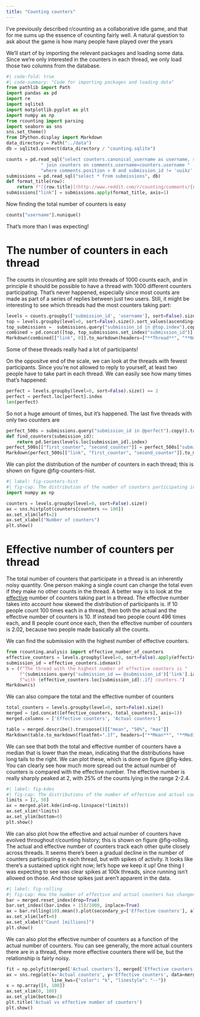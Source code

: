 ```yaml
---
title: "Counting counters"
---
```


I've previously described r/counting as a collaborative idle game, and that for
me sums up the essence of counting fairly well. A natural question to ask about
the game is how many people have played over the years

We'll start of by importing the relevant packages and loading some data. Since
we're only interested in the counters in each thread, we only load those two
columns from the database.

```python
#| code-fold: true
#| code-summary: "Code for importing packages and loading data"
from pathlib import Path
import pandas as pd
import re
import sqlite3
import matplotlib.pyplot as plt
import numpy as np
from rcounting import parsing
import seaborn as sns
sns.set_theme()
from IPython.display import Markdown
data_directory = Path("../data")
db = sqlite3.connect(data_directory / "counting.sqlite")

counts = pd.read_sql("select counters.canonical_username as username, submission_id from comments "
             " join counters on comments.username=counters.username "
             "where comments.position > 0 and submission_id != 'uuikz' order by timestamp", db)
submissions = pd.read_sql("select * from submissions", db)
def format_title(row):
    return f"[{row.title}](http://www.reddit.com/r/counting/comments/{row.submission_id})"
submissions["link"] = submissions.apply(format_title, axis=1)

```

Now finding the total number of counters is easy

```python
counts["username"].nunique()
```

That's more than I was expecting!

# The number of counters in each thread


The counts in r/counting are split into threads of 1000 counts each, and in
principle it should be possible to have a thread with 1000 different counters
participating. That's never happened, especially since most counts are made as
part of a series of replies between just two users. Still, it might be
interesting to see which threads had the most counters taking part:

```python
levels = counts.groupby(['submission_id', 'username'], sort=False).size()
top = levels.groupby(level=0, sort=False).size().sort_values(ascending=False).head()
top_submissions =  submissions.query("submission_id in @top.index").copy()
combined = pd.concat([top, top_submissions.set_index("submission_id")], axis=1)
Markdown(combined[["link", 0]].to_markdown(headers=["**Thread**", "**Number of counters**"], index=False))
```

Some of these threads really had a lot of participants!

On the oppositve end of the scale, we can look at the threads with fewest
participants. Since you're not allowed to reply to yourself, at least two people
have to take part in each thread. We can easily see how many times that's
happened:

```python
perfect = levels.groupby(level=0, sort=False).size() == 2
perfect = perfect.loc[perfect].index
len(perfect)
```

So not a huge amount of times, but it's happened. The last five threads with
only two counters are

```python
perfect_500s = submissions.query("submission_id in @perfect").copy().tail().iloc[::-1]
def find_counters(submission_id):
    return pd.Series(levels.loc[submission_id].index)
perfect_500s[["first_counter", "second_counter"]] = perfect_500s["submission_id"].apply(find_counters)
Markdown(perfect_500s[["link", "first_counter", "second_counter"]].to_markdown(headers=["**Thread**", "**First Counter**", "**Second Counter**"], index=False))
```

We can plot the distribution of the number of counters in each thread;
this is shown on figure @fig-counters-hist.

```python
#| label: fig-counters-hist
#| fig-cap: The distribution of the number of counters participating in a thread
import numpy as np

counters = levels.groupby(level=0, sort=False).size()
ax = sns.histplot(counters[counters <= 100])
ax.set_xlim(left=2)
ax.set_xlabel("Number of counters")
plt.show()
```

# Effective number of counters per thread

The total number of counters that participate in a thread is an inherently noisy
quantity. One person making a single count can change the total even if they
make no other counts in the thread. A better way is to look at the
[effective](https://en.wikipedia.org/wiki/Effective_number_of_parties) number of
counters taking part in a thread. The effective number takes into account how
skewed the distribution of participants is. If 10 people count 100 times each in
a thread, then both the actual and the effective number of counters is 10. If
instead two people count 496 times each, and 8 people count once each, then the
effective number of counters is 2.02, because two people made basically all the
counts.

We can find the submission with the highest number of effective counters.

```python
from rcounting.analysis import effective_number_of_counters
effective_counters = levels.groupby(level=0, sort=False).apply(effective_number_of_counters)
submission_id = effective_counters.idxmax()
s = (f"The thread with the highest number of effective counters is "
     f"{submissions.query('submission_id == @submission_id')['link'].iat[0]}, "
     f"with {effective_counters.loc[submission_id]:.1f} counters.")
Markdown(s)

```

We can also compare the total and the effective number of counters

```python
total_counters = levels.groupby(level=0, sort=False).size()
merged = (pd.concat([effective_counters, total_counters], axis=1))
merged.columns = ['Effective counters', 'Actual counters']
```

```python
table = merged.describe().transpose()[["mean", "50%", "max"]]
Markdown(table.to_markdown(floatfmt=".1f", headers=["**Mean**", "**Median**", "**Maximum**"]))

```

We can see that both the total and effective number of counters have a median
that is lower than the mean, indicating that the distributions have long tails
to the right. We can plot these, which is done on figure @fig-kdes. You can
clearly see how much more spread out the actual number of counters is compared
with the effective number. The effective number is really sharply peaked at 2,
with 25% of the counts lying in the range 2-2.4.

```python
#| label: fig-kdes
#| fig-cap: The distributions of the number of effective and actual counters in each thread
limits = [2, 50]
ax = merged.plot.kde(ind=np.linspace(*limits))
ax.set_xlim(*limits)
ax.set_ylim(bottom=0)
plt.show()
```

We can also plot how the effective and actual number of counters have evolved
throughout r/counting history; this is shown on figure @fig-rolling. The actual
and effective number of counters track each other quite closely across threads.
It seems there's been a gradual decline in the number of counters participating
in each thread, but with spikes of activity. It looks like there's a sustained
uptick right now; let's hope we keep it up! One thing I was expecting to see was
clear spikes at 100k threads, since running isn't allowed on those. And those
spikes just aren't apparent in the data.

```python
#| label: fig-rolling
#| fig-cap: How the number of effective and actual counters has changed through r/counting history, a 10-thread rolling average
bar = merged.reset_index(drop=True)
bar.set_index((bar.index + 15)/1000, inplace=True)
ax = bar.rolling(10).mean().plot(secondary_y=['Effective counters'], alpha=0.7)
ax.set_xlim(left=0)
ax.set_xlabel("Count [millions]")
plt.show()
```

We can also plot the effective number of counters as a function of the actual
number of counters. You can see generally, the more actual counters there are in
a thread, there more effective counters there will be, but the relationship is
fairly noisy.

```python
fit = np.polyfit(merged['Actual counters'], merged['Effective counters'], 1, full=True)
ax = sns.regplot(x='Actual counters', y='Effective counters', data=merged,
                 line_kws={"color": "k", "linestyle": "--"})
x = np.array([0, 100])
ax.set_xlim(0, 100)
ax.set_ylim(bottom=2)
plt.title('Actual vs effective number of counters')
plt.show()
```
